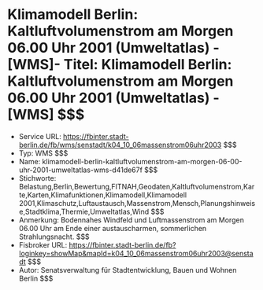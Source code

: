 # Klimamodell Berlin: Kaltluftvolumenstrom am Morgen 06.00 Uhr 2001 (Umweltatlas) - [WMS]- Titel: Klimamodell Berlin: Kaltluftvolumenstrom am Morgen 06.00 Uhr 2001 (Umweltatlas) - [WMS] $$$
- Service URL: https://fbinter.stadt-berlin.de/fb/wms/senstadt/k04_10_06massenstrom06uhr2003 $$$
- Typ: WMS $$$
- Name: klimamodell-berlin-kaltluftvolumenstrom-am-morgen-06-00-uhr-2001-umweltatlas-wms-d41de67f $$$
- Stichworte: Belastung,Berlin,Bewertung,FITNAH,Geodaten,Kaltluftvolumenstrom,Karte,Karten,Klimafunktionen,Klimamodell,Klimamodell 2001,Klimaschutz,Luftaustausch,Massenstrom,Mensch,Planungshinweise,Stadtklima,Thermie,Umweltatlas,Wind $$$
- Anmerkung: Bodennahes Windfeld und Luftmassenstrom am Morgen 06.00 Uhr am Ende einer austauscharmen, sommerlichen Strahlungsnacht. $$$
- Fisbroker URL: https://fbinter.stadt-berlin.de/fb?loginkey=showMap&mapId=k04_10_06massenstrom06uhr2003@senstadt $$$
- Autor: Senatsverwaltung für Stadtentwicklung, Bauen und Wohnen Berlin $$$
